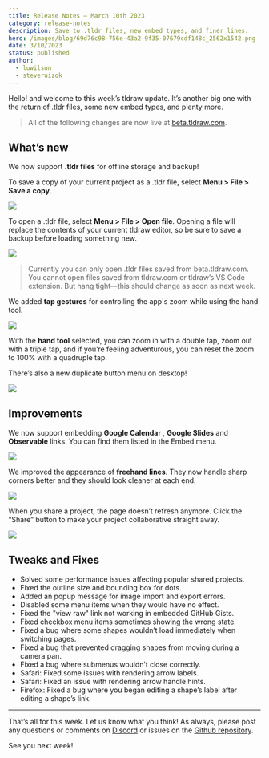 ```yaml
---
title: Release Notes – March 10th 2023
category: release-notes
description: Save to .tldr files, new embed types, and finer lines.
hero: /images/blog/69d76c98-756e-43a2-9f35-07679cdf148c_2562x1542.png
date: 3/10/2023
status: published
author:
  - luwilson
  - steveruizok
---
```


Hello! and welcome to this week’s tldraw update. It’s another big one with the return of .tldr files, some new embed types, and plenty more.

> All of the following changes are now live at [beta.tldraw.com](https://beta.tldraw.com).

## What’s new

We now support **.tldr files** for offline storage and backup!

To save a copy of your current project as a .tldr file, select **Menu > File > Save a copy**.

![](/images/blog/b524a629-6261-49b5-a209-1701d0b0a636_846x546.png)

To open a .tldr file, select **Menu > File > Open file**. Opening a file will replace the contents of your current tldraw editor, so be sure to save a backup before loading something new.

![](/images/blog/cf77aa68-8232-47c6-b481-497ba347d28f_780x430.png)

> Currently you can only open .tldr files saved from beta.tldraw.com. You cannot open files saved from tldraw.com or tldraw’s VS Code extension. But hang tight—this should change as soon as next week.

We added **tap gestures** for controlling the app's zoom while using the hand tool.

![](/images/blog/b00e647c-a300-40c3-b65d-1785b6a42b79_800x450.gif)

With the **hand tool** selected, you can zoom in with a double tap, zoom out with a triple tap, and if you’re feeling adventurous, you can reset the zoom to 100% with a quadruple tap.

There’s also a new duplicate button menu on desktop!

![](/images/blog/b1160813-e0d2-449d-a878-d2b78a6c5831_720x406.gif)

## Improvements

We now support embedding **Google Calendar** , **Google Slides** and **Observable** links. You can find them listed in the Embed menu.

![](/images/blog/b3424b7d-9899-4be5-a90b-69e804f77e70_720x406.gif)

We improved the appearance of **freehand lines**. They now handle sharp corners better and they should look cleaner at each end.

![](/images/blog/f48cdc90-5b5f-4426-b397-b68bc65764f9_720x406.gif)

When you share a project, the page doesn’t refresh anymore. Click the “Share” button to make your project collaborative straight away.

![](/images/blog/893c545c-b817-4a70-9747-1db91d8c127d_720x406.gif)

## Tweaks and Fixes

- Solved some performance issues affecting popular shared projects.
- Fixed the outline size and bounding box for dots.
- Added an popup message for image import and export errors.
- Disabled some menu items when they would have no effect.
- Fixed the "view raw" link not working in embedded GitHub Gists.
- Fixed checkbox menu items sometimes showing the wrong state.
- Fixed a bug where some shapes wouldn’t load immediately when switching pages.
- Fixed a bug that prevented dragging shapes from moving during a camera pan.
- Fixed a bug where submenus wouldn’t close correctly.
- Safari: Fixed some issues with rendering arrow labels.
- Safari: Fixed an issue with rendering arrow handle hints.
- Firefox: Fixed a bug where you began editing a shape’s label after editing a shape’s link.

---

That’s all for this week. Let us know what you think! As always, please post any questions or comments on [Discord](https://discord.tldraw.com/?utm_source=blog&utm_medium=announcement&utm_campaign=release-notes) or issues on the [Github repository](https://github.com/tldraw/tldraw-beta).

See you next week!
